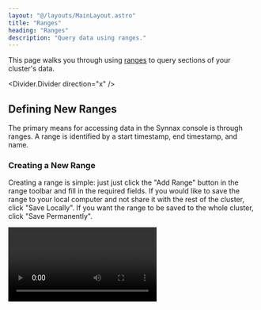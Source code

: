```yaml
---
layout: "@/layouts/MainLayout.astro"
title: "Ranges"
heading: "Ranges"
description: "Query data using ranges."
---
```


This page walks you through using [ranges](/reference/concepts/read-ranges) to
query sections of your cluster's data.

<Divider.Divider direction="x" />

## Defining New Ranges

The primary means for accessing data in the Synnax console is through ranges. A
range is identified by a start timestamp, end timestamp, and name.

### Creating a New Range

Creating a range is simple: just just click the "Add Range" button in the range
toolbar and fill in the required fields. If you would like to save the range to
your local computer and not share it with the rest of the cluster, click "Save
Locally". If you want the range to be saved to the whole cluster, click "Save
Permanently".

<Video client:only="react" id="console/range/create" />

### Local vs. Persisted Ranges

The difference between local and persisted range is that local ranges are _not_
saved to your cluster. What that means is if two users are connected to the same
cluster, a local range created by one user will not be visible to the other
user. When you clear the console's local storage, the local range will also be
lost. If you want to make sure your range is always accessible, save it as a
persisted range.

### Parameters for Creating a Range

<Table
    columns={[
        {
            key: "name",
            name: "Name",
        },
        {
            key: "description",
            name: "Description",
        },
    ]}
    data={[
        {
            name: "Name",
            description: "A name for identifying the range.",
        },
        {
            name: "From",
            description: "The date and time when the range starts.",
        },
        {
            name: "To",
            description: "The date and time when the range ends.",
        },
    ]}
/>

<Divider.Divider direction="x" />

## Finding Existing Ranges

There are two ways to find existing ranges in the console: the resources toolbar
and the command and search palette.

### Resources Toolbar

The resources toolbar is located on the left side of the console, and can be
used to browse all of your cluster's resources, including ranges. All of your
ranges can be found under the "Ranges" section.

<Video
  client:only="react"
  id="console/range/resources"
  style={{width: "50%", marginLeft: "25%"}}
/>

We can load a specific range into our ranges toolbar by clicking on it.

### Command and Search Palette

The command and search palette is located in the top center of the console, and
can be used to search for cluster resources and execute commands. We can find a
permanently saved range just by typing its name into the palette.

<Video client:only="react" id="console/range/palette" />

Use the arrow keys to navigate the results, and press <Icon.Keyboard.Return />
to load the range you're interested in. You can also hover and click using your
mouse.
